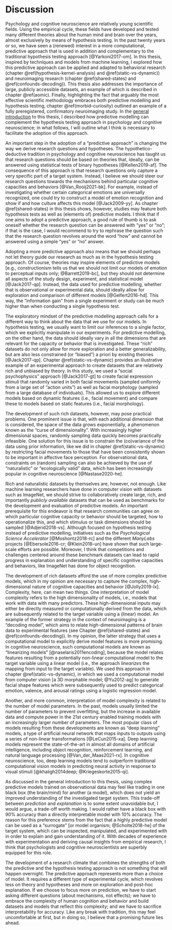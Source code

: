 # Discussion {#general-discussion}

Psychology and cognitive neuroscience are relatively young scientific fields. Using the empirical cycle, these fields have developed and tested many different theories about the human mind and brain over the years, almost exclusively by means of hypothesis testing. In the past twenty years or so, we have seen a (renewed) interest in a more computational, predictive approach that is used in addition and complementary to the traditional hypothesis testing approach [@Yarkoni2017-om]. In this thesis, inspired by techniques and models from machine learning, I explored how this predictive approach can be applied and adapted to behavioral research (chapter \@ref(hypothesis-kernel-analysis) and \@ref(static-vs-dynamic)) and neuroimaging research (chapter \@ref(shared-states) and \@ref(confounds-decoding)). This thesis also addresses the importance of large, publicly accessible datasets, an example of which is described in chapter \@ref(aomic). Finally, highlighting the fact that arguably the most effective scientific methodology embraces both predictive modelling and hypothesis testing, chapter \@ref(morbid-curiosity) outlined an example of a fully preregistered, confirmatory neuroimaging study. In the [general introduction](#general-introduction) to this thesis, I described how predictive modelling can complement the hypothesis testing approach in psychology and cognitive neuroscience; in what follows, I will outline what I think is necessary to facilitate the adoption of this approach.

An important step in the adoption of a “predictive approach” is changing the way we derive research questions and hypotheses. The hypothetico-deductive tradition in psychology and cognitive neuroscience has taught us that research questions should be based on theories that, ideally, can be answered using statistical tests of binary hypotheses [@Kellen2019-af]. The consequence of this approach is that research questions only capture a very specific part of a target system. Instead, I believe we should steer our research questions towards the mechanisms behind particular cognitive capacities and behaviors [@Van_Rooij2021-bk]. For example, instead of investigating whether certain categorical emotions are universally recognized, one could try to construct a model of emotion recognition and show if and how culture affects this model [@Jack2009-yy]. As chapter \@ref(shared-states) in this thesis shows, however, studies may feature both hypothesis tests as well as (elements of) predictive models. I think that if one aims to adopt a predictive approach, a good rule of thumb is to ask oneself whether the research question can be answered with “yes” or “no”; if that is the case, I would recommend to try to rephrase the question such that the research question revolves around the word “how” and cannot be answered using a simple “yes” or “no” answer.

Adopting a more predictive approach also means that we should perhaps not let theory guide our research as much as in the hypothesis testing approach. Of course, theories may inspire elements of predictive models [e.g., constructionism tells us that we should not limit our models of emotion to perceptual inputs only; @Barrett2019-bc], but they should not determine all aspects of the study design, experiment, and statistical model [@Jack2017-qp]. Instead, the data used for predictive modelling, whether that is observational or experimental data, should ideally allow for exploration and comparison of different models [@Gelfert2016-hd]. This way, the “information gain” from a single experiment or study can be much higher than when conducting a single hypothesis test.

The exploratory mindset of the predictive modelling approach calls for a different way to think about the data that we use for our models. In hypothesis testing, we usually want to limit our inferences to a single factor, which we explicitly manipulate in our experiments. For predictive modelling, on the other hand, the data should ideally vary in all the dimensions that are relevant for the capacity or behavior that is investigated. These “rich” datasets do not only allow for more exploration and a better generalizability, but are also less constrained (or “biased”) a priori by existing theories [@Jack2017-qp]. Chapter \@ref(static-vs-dynamic) provides an illustrative example of an experimental approach to create datasets that are relatively rich and unbiased by theory. In this study, we used a “social psychophysics” approach [@Jack2017-gt] to create facial expression stimuli that randomly varied in both facial movements (sampled uniformly from a large set of “action units”) as well as facial morphology (sampled from a large database of individuals). This allowed us to explore different models based on dynamic features (i.e., facial movement) and compare these to models based on static features (i.e., facial morphology).

The development of such rich datasets, however, may pose practical problems. One prominent issue is that, with each additional dimension that is considered, the space of the data grows exponentially, a phenomenon known as the “curse of dimensionality”. With increasingly higher dimensional spaces, randomly sampling data quickly becomes practically infeasible. One solution for this issue is to constrain the (co)variance of the data using prior information, like we did in chapter \@ref(static-vs-dynamic) by restricting facial movements to those that have been consistently shown to be important in affective face perception. For observational data, constraints on (random) sampling can also be achieved by the use of “naturalistic” or “ecologically valid” data, which has been increasingly popular in cognitive neuroscience [@Nastase2020-he].

Rich and naturalistic datasets by themselves are, however, not enough. Like machine learning researchers have done in computer vision with datasets such as ImageNet, we should strive to collaboratively create large, rich, and importantly *publicly available* datasets that can be used as benchmarks for the development and evaluation of predictive models. An important prerequisite for this endeavor is that research communities can agree on which particular cognitive capacity or behavior should be targeted, how to operationalize this, and which stimulus or task dimensions should be sampled [@Adjerid2018-vs]. Although focused on hypothesis testing instead of predictive modelling, initiatives such as the *Psychological Science Accelerator* [@Moshontz2018-rc] and the different *ManyLabs* projects [@Ebersole2016-cr; @Klein2018-un] have shown that such large-scale efforts are possible. Moreover, I think that competitions and challenges centered around these benchmark datasets can lead to rapid progress in explanation and understanding of specific cognitive capacities and behaviors, like ImageNet has done for object recognition.

The development of rich datasets afford the use of more complex predictive models, which in my opinion are necessary to capture the complex, high-dimensional nature of cognitive capacities and behavior [@Jolly2019-lx]. Complexity, here, can mean two things. One interpretation of model complexity refers to the high dimensionality of models, i.e., models that work with data with many predictors. These high-dimensional inputs may either be directly measured or computationally derived from the data, which are subsequently related to the target variable using a (linear) model. An example of the former strategy in the context of neuroimaging is a “decoding model”, which aims to relate high-dimensional patterns of brain data to experimental features (see Chapter \@ref(shared-states) and \@ref(confounds-decoding)). In my opinion, the latter strategy that uses a computational model to explicitly derive model features is more promising. In cognitive neuroscience, such computational models are known as “linearizing models” [@naselaris2011encoding], because the model relates features resulting from a potentially non-linear computational model to the target variable using a linear model (i.e., the approach *linearizes* the mapping from input to the target variable). We used this approach in chapter \@ref(static-vs-dynamic), in which we used a computational model from computer vision [a 3D morphable model; @Yu2012-ag] to generate facial shape features which were subsequently used to predict categorical emotion, valence, and arousal ratings using a logistic regression model.

Another, and more common, interpretation of model complexity is related to the number of model parameters. In the past, models usually limited the number of parameters to prevent overfitting, but the increase in available data and compute power in the 21st century enabled training models with an increasingly larger number of parameters. The most popular class of models resulting from these developments are known as “deep learning” models, a type of artificial neural network that maps inputs to outputs using a series of non-linear transformations [@LeCun2015-xa]. Deep learning models represent the state-of-the-art in almost all domains of artificial intelligence, including object recognition, reinforcement learning, and natural language processing [@Van_der_Maas2021-rx]. In cognitive neuroscience, too, deep learning models tend to outperform traditional computational vision models in predicting neural activity in response to visual stimuli [@khaligh2014deep; @Kriegeskorte2015-qi].

As discussed in the general introduction to this thesis, using complex predictive models trained on observational data may feel like trading in one black box (the brain/mind) for another (a model), which does not yield an improved understanding of the investigated target system. This trade-off between *prediction* and *explanation* is to some extent unavoidable but, I would argue, a trade-off worth making. I would rather have a black box with 90% accuracy than a directly interpretable model with 10% accuracy. The reason for this preference stems from the fact that a highly predictive model can be used as a “surrogate” [or model organism; @Scholte2018-he] of the target system, which can be inspected, manipulated, and experimented with in order to explain and gain understanding of it. With decades of experience with experimentation and deriving causal insights from empirical research, I think that psychologists and cognitive neuroscientists are superbly equipped for this role. 

The development of a research climate that combines the strengths of both the predictive and the hypothesis testing approach is not something that will happen overnight. The predictive approach represents more than a choice of model. It requires a different type of experimental cycle, which revolves less on theory and hypotheses and more on exploration and post-hoc explanation. If we choose to focus more on prediction, we have to start asking different questions (about mechanisms, not effects); we have to embrace the complexity of human cognition and behavior and build datasets and models that reflect this complexity; and we have to sacrifice interpretability for accuracy. Like any break with tradition, this may feel uncomfortable at first, but in doing so, I believe that a promising future lies ahead.